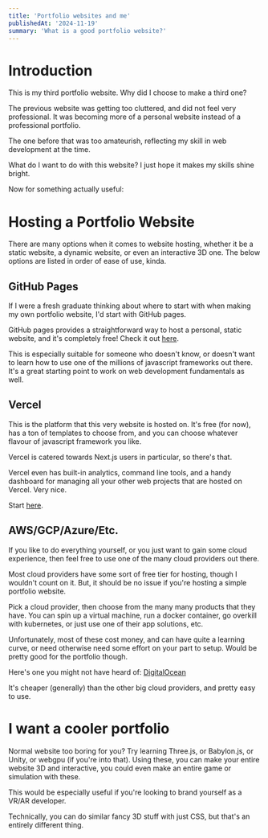 ```yaml
---
title: 'Portfolio websites and me'
publishedAt: '2024-11-19'
summary: 'What is a good portfolio website?'
---
```


# Introduction

This is my third portfolio website. Why did I choose to make a third one? 

The previous website was getting too cluttered, and did not feel very professional. It was becoming more of a personal website instead of a professional portfolio.

The one before that was too amateurish, reflecting my skill in web development at the time.

What do I want to do with this website? I just hope it makes my skills shine bright.

Now for something actually useful:

# Hosting a Portfolio Website

There are many options when it comes to website hosting, whether it be a static website, a dynamic website, or even an interactive 3D one.
The below options are listed in order of ease of use, kinda.

## GitHub Pages
If I were a fresh graduate thinking about where to start with when making my own portfolio website, I'd start with GitHub pages.

GitHub pages provides a straightforward way to host a personal, static website, and it's completely free!
Check it out [here](https://docs.github.com/en/pages/getting-started-with-github-pages/creating-a-github-pages-site).

This is especially suitable for someone who doesn't know, or doesn't want to learn how to use one of the millions of javascript frameworks out there.
It's a great starting point to work on web development fundamentals as well.

## Vercel
This is the platform that this very website is hosted on. It's free (for now), has a ton of templates to choose from, and you can choose whatever flavour of javascript framework you like.

Vercel is catered towards Next.js users in particular, so there's that.

Vercel even has built-in analytics, command line tools, and a handy dashboard for managing all your other web projects that are hosted on Vercel.
Very nice.

Start [here](https://vercel.com/templates/next.js/portfolio-starter-kit).

## AWS/GCP/Azure/Etc.
If you like to do everything yourself, or you just want to gain some cloud experience, then feel free to use one of the many cloud providers out there.

Most cloud providers have some sort of free tier for hosting, though I wouldn't count on it.
But, it should be no issue if you're hosting a simple portfolio website.

Pick a cloud provider, then choose from the many many products that they have. 
You can spin up a virtual machine, run a docker container, go overkill with kubernetes, or just use one of their app solutions, etc.

Unfortunately, most of these cost money, and can have quite a learning curve, or need otherwise need some effort on your part to setup. Would be pretty good for the portfolio though.

Here's one you might not have heard of: [DigitalOcean](https://www.digitalocean.com/products/app-platform)

It's cheaper (generally) than the other big cloud providers, and pretty easy to use.

# I want a cooler portfolio

Normal website too boring for you? Try learning Three.js, or Babylon.js, or Unity, or webgpu (if you're into that).
Using these, you can make your entire website 3D and interactive, you could even make an entire game or simulation with these.

This would be especially useful if you're looking to brand yourself as a VR/AR developer.

Technically, you can do similar fancy 3D stuff with just CSS, but that's an entirely different thing.